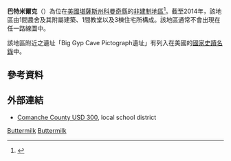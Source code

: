 {{noteTA
|1=zh-hans:县;zh-hk:縣;zh-tw:郡;
}}
{{Infobox settlement
|official_name = 巴特米爾克
|native_name = Buttermilk
|settlement_type = [[非建制地區|非建制地區]] 
|nickname = 
|motto =
|image_map1 = Map of Comanche Co, Ks, USA.png
|map_caption1 = {{le|堪薩斯州運輸部|Kansas Department of Transportation}}的[[科曼奇縣_(堪薩斯州)|科曼奇縣]]地圖（[[:File:Kansas_official_transportation_map_legend.png|圖例]]）
|pushpin_map=USA Kansas
|coordinates_region = US-KS
|subdivision_type = [[世界政區索引|國家]]
|subdivision_name = [[美国|美国]]
|subdivision_type1 = [[美國行政區劃|州]]
|subdivision_name1 = [[堪薩斯州|堪薩斯州]]
|subdivision_type2 = [[堪薩斯州行政區劃|縣]]
|subdivision_name2 = [[科曼奇縣_(堪薩斯州)|科曼奇縣]]
|unit_pref  =  
|area_footnotes = 
|area_magnitude = 
|area_total_km2 = 
|population_as_of = 
|population_footnotes = 
|population_total = 
|population_density_km2 = 
|timezone = [[美國中部時間|CST]]
|utc_offset = -6
|timezone_DST = CDT
|utc_offset_DST = -5
|elevation_footnotes = 
|elevation_m = 
|elevation_ft =
|latd = 37|latm = 06 |lats = 10|latNS = N
|longd = 99|longm = 19|longs = 31|longEW = W
|coordinates_display=%
|area_code_type = 電話區號
|area_code = 620
|blank_name = [[地名信息系统|GNIS]] ID
|blank_info = 484539<ref name=GNIS/>
|website = 
}}

'''巴特米爾克'''（{{lang-en|'''Buttermilk'''}}）為位在[[美國|美國]][[堪薩斯州|堪薩斯州]][[科曼奇縣_(堪薩斯州)|科曼奇縣]]的[[非建制地區|非建制地區]]<ref name=GNIS>{{GNIS|484539|name=Buttermilk, Kansas}}</ref>。截至2014年，該地區由1間農舍及其附屬建築、1間教堂以及3棟住宅所構成。該地區通常不會出現在任一路線圖中。

該地區附近之遺址「Big Gyp Cave Pictograph遺址」有列入在美國的[[國家史蹟名錄|國家史蹟名錄]]中。

==參考資料==
{{Reflist}}

==外部連結==
* [https://web.archive.org/web/20110905031633/http://southcentralusd300.org/ Comanche County USD 300], local school district

{{科曼奇縣 (堪薩斯州)}}

[[Category:科曼奇縣非建制地區_(堪薩斯州)|Buttermilk]]
[[Category:堪薩斯州非建制地區|Buttermilk]]

{{Kansas-stub}}